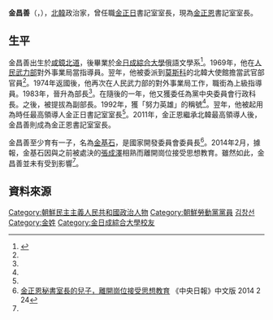 {{noteTA
|G1=Country
|1=zh:北朝鮮; zh-cn:朝鲜; zh-tw:朝鮮; zh-hk:朝鮮; zh-sg:朝鲜;
}}

'''金昌善'''（{{lang|ko|김창선}}，{{bd|1944年||||}}），[[北韓|北韓]]政治家，曾任職[[金正日|金正日]]書記室室長，現為[[金正恩|金正恩]]書記室室長。

==生平==
金昌善出生於[[咸鏡北道|咸鏡北道]]，後畢業於[[金日成綜合大學|金日成綜合大學]]俄語文學系<ref name="cybernk">{{Cite web |url=http://www.cybernk.net/infoText/InfoHumanDetail.aspx?mc=EJ0901&hid=EJ090100227791&rightType=3&direct=1&direct=1 |title=김창선(金昌善) |accessdate=2014-02-25 |archive-date=2014-03-04 |archive-url=https://web.archive.org/web/20140304054938/http://www.cybernk.net/infoText/InfoHumanDetail.aspx?mc=EJ0901&hid=EJ090100227791&rightType=3&direct=1&direct=1 |dead-url=no }}</ref>。1969年，他在[[朝鮮民主主義人民共和國人民武裝力量部|人民武力部]]對外事業局當指導員。翌年，他被委派到[[莫斯科|莫斯科]]的北韓大使館擔當武官部官員<ref name="cybernk"/>。1974年返國後，他再次在人民武力部的對外事業局工作，職銜為上級指導員。1983年，晉升為部長<ref name="cybernk"/>。在隨後的一年，他又獲委任為黨中央委員會行政科長。之後，被提拔為副部長。1992年，獲「努力英雄」的稱號<ref name="cybernk"/>。翌年，他被起用為時任最高領導人金正日書記室室長<ref name="cybernk"/>。2011年，金正恩繼承北韓最高領導人後，金昌善則成為金正恩書記室室長。

金昌善至少育有一子，名為[[金基石|金基石]]，是國家開發委員會委員長<ref name="joins">[http://chinese.joins.com/big5/article.do?method=detail&art_id=115967&category=002001 金正恩秘書室長的兒子，離開崗位接受思想教育] {{Wayback|url=http://chinese.joins.com/big5/article.do?method=detail&art_id=115967&category=002001 |date=20140228190657 }}《中央日報》中文版 2014 2 24</ref>。2014年2月，據報，金基石因與之前被處決的[[張成澤|張成澤]]相熟而離開崗位接受思想教育。雖然如此，金昌善並未有受到影響<ref name="joins"/>。


==資料來源==
{{reflist}}


[[Category:朝鮮民主主義人民共和國政治人物|Category:朝鮮民主主義人民共和國政治人物]]
[[Category:朝鮮勞動黨黨員|Category:朝鮮勞動黨黨員]]
[[Category:咸鏡北道出身人物|김창선]]
[[Category:金姓|Category:金姓]]
[[Category:金日成綜合大學校友|Category:金日成綜合大學校友]]